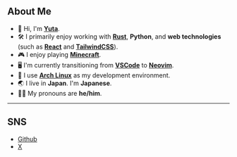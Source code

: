 ## About Me

- 👋 Hi, I'm [**Yuta**](https://github.com/yutadev31).
- 🛠️ I primarily enjoy working with [**Rust**](https://www.rust-lang.org/), **Python**, and **web technologies** (such as [**React**](https://react.dev/) and [**TailwindCSS**](https://tailwindcss.com/)).
- 🎮 I enjoy playing [**Minecraft**](https://www.minecraft.net/en-us).
- 🖥️ I'm currently transitioning from [**VSCode**](https://code.visualstudio.com/) to [**Neovim**](https://neovim.io/).
- 🐧 I use [**Arch Linux**](https://archlinux.org/) as my development environment.
- 🌏 I live in **Japan**. I'm **Japanese**.
- 👨‍💻 My pronouns are **he/him**.

---

## SNS

- [Github](https://github.com/yutadev31)
- [X](https://x.com/yutadev31)
